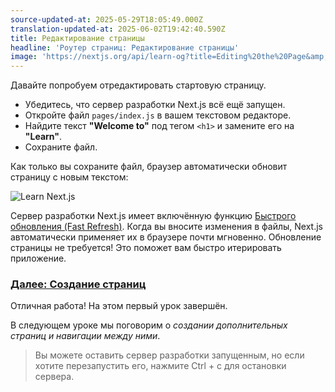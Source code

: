 ```yaml
---
source-updated-at: 2025-05-29T18:05:49.000Z
translation-updated-at: 2025-06-02T19:42:40.590Z
title: Редактирование страницы
headline: 'Роутер страниц: Редактирование страницы'
image: 'https://nextjs.org/api/learn-og?title=Editing%20the%20Page&amp;chapter=3'
---
```


Давайте попробуем отредактировать стартовую страницу.

*   Убедитесь, что сервер разработки Next.js всё ещё запущен.
*   Откройте файл `pages/index.js` в вашем текстовом редакторе.
*   Найдите текст **"Welcome to"** под тегом `<h1>` и замените его на **"Learn"**.
*   Сохраните файл.

Как только вы сохраните файл, браузер автоматически обновит страницу с новым текстом:

![Learn Next.js](https://h8DxKfmAPhn8O0p3.public.blob.vercel-storage.com/learn/pages-router/create-nextjs-app/learn-nextjs.png)

Сервер разработки Next.js имеет включённую функцию [Быстрого обновления (Fast Refresh)](/docs/basic-features/fast-refresh). Когда вы вносите изменения в файлы, Next.js автоматически применяет их в браузере почти мгновенно. Обновление страницы не требуется! Это поможет вам быстро итерировать приложение.

### [Далее: Создание страниц](#next-up-creating-pages)

Отличная работа! На этом первый урок завершён.

В следующем уроке мы поговорим о _создании дополнительных страниц и навигации между ними_.

> Вы можете оставить сервер разработки запущенным, но если хотите перезапустить его, нажмите Ctrl + c для остановки сервера.
